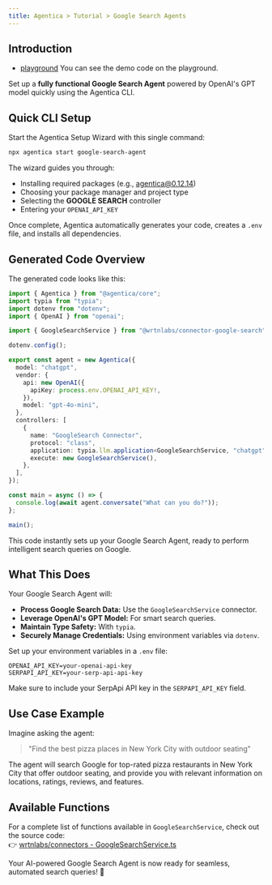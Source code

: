 ```yaml
---
title: Agentica > Tutorial > Google Search Agents
---
```


## Introduction

- [playground](https://stackblitz.com/~/github.com/wrtnlabs/agentica-tutorial-google-search?file=README.md) You can see the demo code on the playground.

Set up a **fully functional Google Search Agent** powered by OpenAI's GPT model quickly using the Agentica CLI.

## Quick CLI Setup

Start the Agentica Setup Wizard with this single command:

```bash
npx agentica start google-search-agent
```

The wizard guides you through:

- Installing required packages (e.g., agentica@0.12.14)
- Choosing your package manager and project type
- Selecting the **GOOGLE SEARCH** controller
- Entering your `OPENAI_API_KEY`

Once complete, Agentica automatically generates your code, creates a `.env` file, and installs all dependencies.

## Generated Code Overview

The generated code looks like this:

```typescript
import { Agentica } from "@agentica/core";
import typia from "typia";
import dotenv from "dotenv";
import { OpenAI } from "openai";

import { GoogleSearchService } from "@wrtnlabs/connector-google-search";

dotenv.config();

export const agent = new Agentica({
  model: "chatgpt",
  vendor: {
    api: new OpenAI({
      apiKey: process.env.OPENAI_API_KEY!,
    }),
    model: "gpt-4o-mini",
  },
  controllers: [
    {
      name: "GoogleSearch Connector",
      protocol: "class",
      application: typia.llm.application<GoogleSearchService, "chatgpt">(),
      execute: new GoogleSearchService(),
    },
  ],
});

const main = async () => {
  console.log(await agent.conversate("What can you do?"));
};

main();
```

This code instantly sets up your Google Search Agent, ready to perform intelligent search queries on Google.

## What This Does

Your Google Search Agent will:

- **Process Google Search Data:** Use the `GoogleSearchService` connector.
- **Leverage OpenAI's GPT Model:** For smart search queries.
- **Maintain Type Safety:** With `typia`.
- **Securely Manage Credentials:** Using environment variables via `dotenv`.

Set up your environment variables in a `.env` file:

```env
OPENAI_API_KEY=your-openai-api-key
SERPAPI_API_KEY=your-serp-api-api-key
```

Make sure to include your SerpApi API key in the `SERPAPI_API_KEY` field.

## Use Case Example

Imagine asking the agent:

> "Find the best pizza places in New York City with outdoor seating"

The agent will search Google for top-rated pizza restaurants in New York City that offer outdoor seating, and provide you with relevant information on locations, ratings, reviews, and features.

## Available Functions

For a complete list of functions available in `GoogleSearchService`, check out the source code:  
👉 [wrtnlabs/connectors - GoogleSearchService.ts](https://github.com/wrtnlabs/connectors/blob/main/packages/google_search/src/google_search/GoogleSearchService.ts)

Your AI-powered Google Search Agent is now ready for seamless, automated search queries! 🚀
